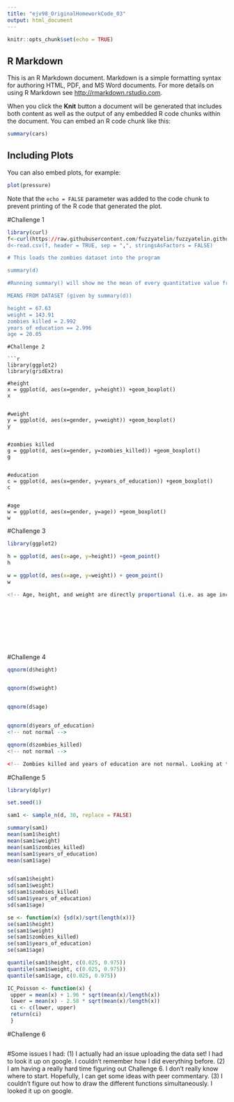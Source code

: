 ```yaml
---
title: "ejv98_OriginalHomeworkCode_03"
output: html_document
---
```


```r
knitr::opts_chunk$set(echo = TRUE)
```

## R Markdown

This is an R Markdown document. Markdown is a simple formatting syntax for authoring HTML, PDF, and MS Word documents. For more details on using R Markdown see <http://rmarkdown.rstudio.com>.

When you click the **Knit** button a document will be generated that includes both content as well as the output of any embedded R code chunks within the document. You can embed an R code chunk like this:

```r
summary(cars)
```

## Including Plots

You can also embed plots, for example:

```r
plot(pressure)
```

Note that the `echo = FALSE` parameter was added to the code chunk to prevent printing of the R code that generated the plot.

#Challenge 1

```r

library(curl)
f<-curl(https://raw.githubusercontent.com/fuzzyatelin/fuzzyatelin.github.io/master/AN588_Fall21/zombies.csv")
d<-read.csv(f, header = TRUE, sep = ",", stringsAsFactors = FALSE)

# This loads the zombies dataset into the program

summary(d)

#Running summary() will show me the mean of every quantitative value from the population

MEANS FROM DATASET (given by summary(d))

height = 67.63
weight = 143.91
zombies killed = 2.992
years of education == 2.996
age = 20.05

```

```
#Challenge 2

```r
library(ggplot2)
library(gridExtra)

#height
x = ggplot(d, aes(x=gender, y=height)) +geom_boxplot()
x


#weight
y = ggplot(d, aes(x=gender, y=weight)) +geom_boxplot()
y


#zombies killed
g = ggplot(d, aes(x=gender, y=zombies_killed)) +geom_boxplot()
g


#education
c = ggplot(d, aes(x=gender, y=years_of_education)) +geom_boxplot()
c


#age
w = ggplot(d, aes(x=gender, y=age)) +geom_boxplot()
w

```

#Challenge 3

```r
library(ggplot2)

h = ggplot(d, aes(x=age, y=height)) +geom_point()
h

w = ggplot(d, aes(x=age, y=weight)) + geom_point()
w

<!-- Age, height, and weight are directly proportional (i.e. as age increases, so does height and weight) -->










```

#Challenge 4

```r
qqnorm(d$height)


qqnorm(d$weight)


qqnorm(d$age)


qqnorm(d$years_of_education)
<!-- not normal -->

qqnorm(d$zombies_killed)
<!-- not normal -->

<!-- Zombies killed and years of education are not normal. Looking at the qq plot, the loops do not make a linear line.  -->

```

#Challenge 5

```r
library(dplyr)

set.seed(1)

sam1 <- sample_n(d, 30, replace = FALSE)

summary(sam1) 
mean(sam1$height) 
mean(sam1$weight)
mean(sam1$zombies_killed)
mean(sam1$years_of_education)
mean(sam1$age)


sd(sam1$height)
sd(sam1$weight)
sd(sam1$zombies_killed)
sd(sam1$years_of_education)
sd(sam1$age)

se <- function(x) {sd(x)/sqrt(length(x))}
se(sam1$height)
se(sam1$weight)
se(sam1$zombies_killed)
se(sam1$years_of_education)
se(sam1$age)

quantile(sam1$height, c(0.025, 0.975))
quantile(sam1$weight, c(0.025, 0.975))
quantile(sam1$age, c(0.025, 0.975))

IC_Poisson <- function(x) {
 upper = mean(x) + 1.96 * sqrt(mean(x)/length(x))
 lower = mean(x) - 2.58 * sqrt(mean(x)/length(x))
 ci <- c(lower, upper)
 return(ci)
 }


```

#Challenge 6

```r

```

#Some issues I had: (1) I actually had an issue uploading the data set! I had to look it up on google. I couldn't remember how I did everything before. (2) I am having a really hard time figuring out Challenge 6. I don't really know where to start. Hopefully, I can get some ideas with peer commentary. (3) I couldn't figure out how to draw the different functions simultaneously. I looked it up on google. 
